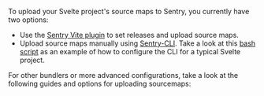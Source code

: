 To upload your Svelte project's source maps to Sentry, you currently have two options:

- Use the [Sentry Vite plugin](https://www.npmjs.com/package/@sentry/vite-plugin) to set releases and upload source maps.
- Upload source maps manually using [Sentry-CLI](./cli/). Take a look at this [bash script](https://github.com/getsentry/sentry-javascript/tree/master/packages/svelte#sourcemaps-and-releases) as an example of how to configure the CLI for a typical Svelte project.

For other bundlers or more advanced configurations, take a look at the following guides and options for uploading sourcemaps:

<PageGrid />
